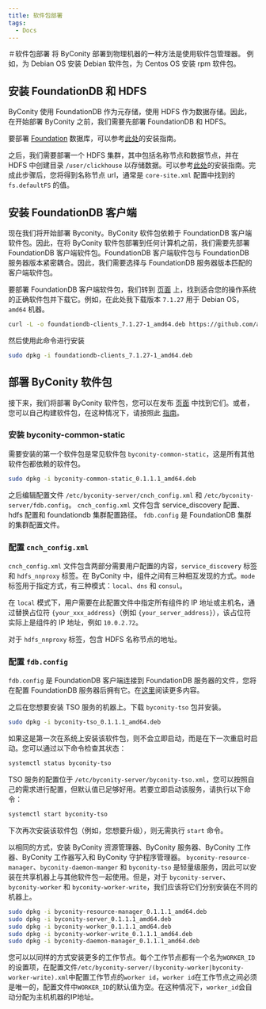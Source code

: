 ```yaml
---
title: 软件包部署
tags:
  - Docs
---
```


＃软件包部署
将 ByConity 部署到物理机器的一种方法是使用软件包管理器。
例如，为 Debian OS 安装 Debian 软件包，为 Centos OS 安装 rpm 软件包。

## 安装 FoundationDB 和 HDFS
ByConity 使用 FoundationDB 作为元存储，使用 HDFS 作为数据存储。因此，在开始部署 ByConity 之前，我们需要先部署 FoundationDB 和 HDFS。

要部署 [Foundation](https://apple.github.io/foundationdb/) 数据库，可以参考[此处](./foundationdb-installation)的安装指南。

之后，我们需要部署一个 HDFS 集群，其中包括名称节点和数据节点，并在 HDFS 中创建目录 `/user/clickhouse` 以存储数据。可以参考[此处](./hdfs-installation)的安装指南。完成此步骤后，您将得到名称节点 url，通常是 `core-site.xml` 配置中找到的 `fs.defaultFS` 的值。

## 安装 FoundationDB 客户端
现在我们将开始部署 Byconity。ByConity 软件包依赖于 FoundationDB 客户端软件包。因此，在将 ByConity 软件包部署到任何计算机之前，我们需要先部署 FoundationDB 客户端软件包。FoundationDB 客户端软件包与 FoundationDB 服务器版本紧密耦合。因此，我们需要选择与 FoundationDB 服务器版本匹配的客户端软件包。

要部署 FoundationDB 客户端软件包，我们转到 [页面](https://github.com/apple/foundationdb/releases) 上，找到适合您的操作系统的正确软件包并下载它。例如，在此处我下载版本 `7.1.27` 用于 Debian OS，`amd64` 机器。

```sh
curl -L -o foundationdb-clients_7.1.27-1_amd64.deb https://github.com/apple/foundationdb/releases/download/7.1.27/foundationdb-clients_7.1.27-1_amd64.deb
```

然后使用此命令进行安装

```sh
sudo dpkg -i foundationdb-clients_7.1.27-1_amd64.deb
```

## 部署 ByConity 软件包
接下来，我们将部署 ByConity 软件包，您可以在发布 [页面](https://github.com/ByConity/ByConity/releases) 中找到它们。或者，您可以自己构建软件包，在这种情况下，请按照此 [指南](https://github.com/ByConity/ByConity/tree/master/docker/packager)。

### 安装 byconity-common-static
需要安装的第一个软件包是常见软件包 `byconity-common-static`，这是所有其他软件包都依赖的软件包。

```sh
sudo dpkg -i byconity-common-static_0.1.1.1_amd64.deb
```

之后编辑配置文件 `/etc/byconity-server/cnch_config.xml` 和 `/etc/byconity-server/fdb.config`。 `cnch_config.xml` 文件包含 service_discovery 配置、hdfs 配置和 foundationdb 集群配置路径。 `fdb.config` 是 FoundationDB 集群的集群配置文件。

### 配置 `cnch_config.xml`

`cnch_config.xml` 文件包含两部分需要用户配置的内容，`service_discovery` 标签和 `hdfs_nnproxy` 标签。在 ByConity 中，组件之间有三种相互发现的方式。`mode` 标签用于指定方式，有三种模式：`local`、`dns` 和 `consul`。

在 `local` 模式下，用户需要在此配置文件中指定所有组件的 IP 地址或主机名，通过替换占位符 `{your_xxx_address}`（例如 `{your_server_address}`），该占位符实际上是组件的 IP 地址，例如 `10.0.2.72`。

对于 `hdfs_nnproxy` 标签，包含 HDFS 名称节点的地址。

### 配置 `fdb.config`

`fdb.config` 是 FoundationDB 客户端连接到 FoundationDB 服务器的文件，您将在配置 FoundationDB 服务器后拥有它。在[这里](./foundationdb-installation)阅读更多内容。

之后在您想要安装 TSO 服务的机器上。下载 `byconity-tso` 包并安装。
```sh
sudo dpkg -i byconity-tso_0.1.1.1_amd64.deb
```
如果这是第一次在系统上安装该软件包，则不会立即启动，而是在下一次重启时启动。您可以通过以下命令检查其状态：
```sh
systemctl status byconity-tso
```
TSO 服务的配置位于 `/etc/byconity-server/byconity-tso.xml`，您可以按照自己的需求进行配置，但默认值已足够好用。若要立即启动该服务，请执行以下命令：
```sh
systemctl start byconity-tso
```
下次再次安装该软件包（例如，您想要升级），则无需执行 `start` 命令。

以相同的方式，安装 ByConity 资源管理器、ByConity 服务器、ByConity 工作器、ByConity 工作器写入和 ByConity 守护程序管理器。 `byconity-resource-manager`、`byconity-daemon-manger` 和 `byconity-tso` 是轻量级服务，因此可以安装在共享机器上与其他软件包一起使用。但是，对于 `byconity-server`、`byconity-worker` 和 `byconity-worker-write`，我们应该将它们分别安装在不同的机器上。
```sh
sudo dpkg -i byconity-resource-manager_0.1.1.1_amd64.deb 
sudo dpkg -i byconity-server_0.1.1.1_amd64.deb 
sudo dpkg -i byconity-worker_0.1.1.1_amd64.deb 
sudo dpkg -i byconity-worker-write_0.1.1.1_amd64.deb 
sudo dpkg -i byconity-daemon-manager_0.1.1.1_amd64.deb 
```
您可以以同样的方式安装更多的工作节点。每个工作节点都有一个名为`WORKER_ID`的设置项，在配置文件`/etc/byconity-server/(byconity-worker|byconity-worker-write).xml`中配置工作节点的`worker id`，`worker id`在工作节点之间必须是唯一的，配置文件中`WORKER_ID`的默认值为空。在这种情况下，`worker_id`会自动分配为主机机器的IP地址。
